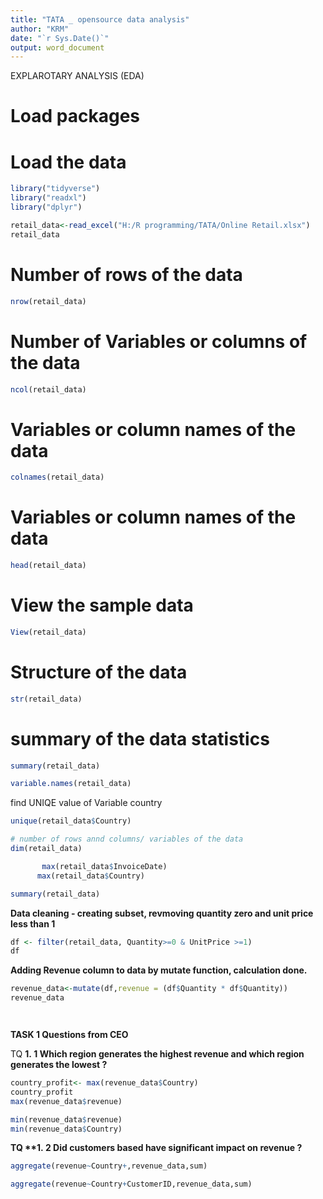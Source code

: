 ```yaml
---
title: "TATA _ opensource data analysis" 
author: "KRM" 
date: "`r Sys.Date()`" 
output: word_document
---
```


EXPLAROTARY ANALYSIS (EDA)

# Load packages

# Load the data

```r
library("tidyverse")
library("readxl")
library("dplyr")

```

```r
retail_data<-read_excel("H:/R programming/TATA/Online Retail.xlsx")
retail_data
```

# Number of rows of the data

```r
nrow(retail_data)
```

# Number of Variables or columns of the data

```r
ncol(retail_data)
```

# Variables or column names of the data

```r
colnames(retail_data)
```

# Variables or column names of the data

```r
head(retail_data)
```

# View the sample data

```r

View(retail_data)

```

# Structure of the data

```r
str(retail_data)

```

# summary of the data statistics

```r

summary(retail_data)

```

```r
variable.names(retail_data)
```

find UNIQE value of Variable country

```r
unique(retail_data$Country)
```

```r

# number of rows annd columns/ variables of the data 
dim(retail_data)

```

```r

       max(retail_data$InvoiceDate)
      max(retail_data$Country)


```

```r

summary(retail_data)

```

**Data cleaning - creating subset, revmoving quantity zero and unit price less than 1**

```r
df <- filter(retail_data, Quantity>=0 & UnitPrice >=1)
df
```

**Adding Revenue column to data by mutate function, calculation done.**

```r
revenue_data<-mutate(df,revenue = (df$Quantity * df$Quantity))
revenue_data




```

**TASK 1 Questions from CEO**

TQ **1. 1 Which region generates the highest revenue and which region generates the lowest ?**

```r
country_profit<- max(revenue_data$Country)
country_profit
max(revenue_data$revenue)

min(revenue_data$revenue)
min(revenue_data$Country)


```

**TQ \*\*1. 2 Did customers based have significant impact on revenue ?**

```r
aggregate(revenue~Country+,revenue_data,sum)
```

```r
aggregate(revenue~Country+CustomerID,revenue_data,sum)

```

